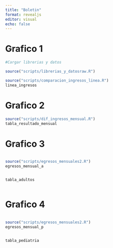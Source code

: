 ```yaml
---
title: "Boletin"
format: revealjs
editor: visual
echo: false
---
```


# Grafico 1

```r
#Cargar librerias y datos

source("scripts/librerias_y_datosraw.R")
```

```r
source("scripts/comparacion_ingresos_linea.R")
linea_ingresos
```

# Grafico 2

```r
source("scripts/dif_ingresos_mensual.R")
tabla_resultado_mensual
```

# Grafico 3

::: {.column width="65%"}
```r
source("scripts/egresos_mensuales2.R")
egresos_mensual_a
```
:::

::: {.column width="35%"}
```r
tabla_adultos
```
:::

# Grafico 4

::: {.column width="65%"}
```r
source("scripts/egresos_mensuales2.R")
egresos_mensual_p
```
:::

::: {.column width="35%"}
```r
tabla_pediatria
```
:::
